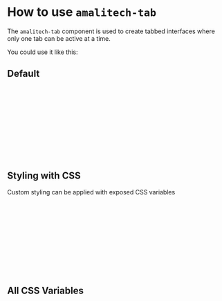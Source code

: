 
<Meta of={TabStories} />

# How to use `amalitech-tab`

The `amalitech-tab` component is used to create tabbed interfaces where only one tab can be active at a time.

You could use it like this:

## Default

<Canvas of={TabStories.Basic} />

```html
<amalitech-tab>
  <amalitech-tab-panel tab-name="Tab Item #1">
    <p>This is the first tab's content</p>
  </amalitech-tab-panel>
  <amalitech-tab-panel tab-name="Tab Item #2">
    <p>This is the second tab's content</p>
  </amalitech-tab-panel>
  <amalitech-tab-panel tab-name="Tab Item #3" disabled>
    <p>This is the third tab's content</p>
  </amalitech-tab-panel>
</amalitech-tab>
```

## Styling with CSS

Custom styling can be applied with exposed CSS variables

```html
<head>
  amalitech-tab { 
    --tabviewNavBg: orange; 
    --tabviewNavBorder: 1rem solid #000; 
    --tabviewNavBorderWidth: 1rem; 
    --tabviewHeaderSpacing: 0; 
  }
</head>
<body>
  <amalitech-tab></amalitech-tab>
</body>
```

## All CSS Variables

```css
amalitech-tab {
  --tabviewNavBg: orange;
  --tabviewNavBorder: 1rem solid #000;
  --tabviewNavBorderWidth: 1rem;
  --tabviewHeaderSpacing: 0;
}
```
